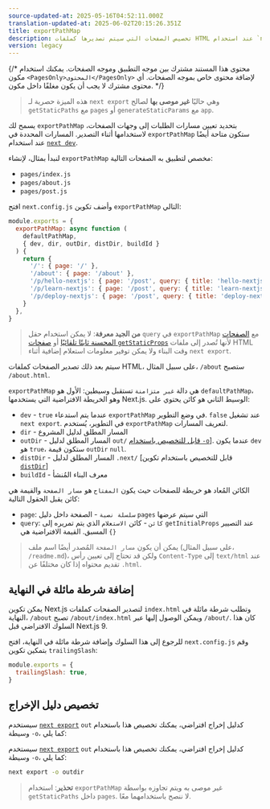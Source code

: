 ```yaml
---
source-updated-at: 2025-05-16T04:52:11.000Z
translation-updated-at: 2025-06-02T20:15:26.351Z
title: exportPathMap
description: تخصيص الصفحات التي سيتم تصديرها كملفات HTML عند استخدام `next export`.
version: legacy
---
```


{/* محتوى هذا المستند مشترك بين موجه التطبيق وموجه الصفحات. يمكنك استخدام مكون `<PagesOnly>المحتوى</PagesOnly>` لإضافة محتوى خاص بموجه الصفحات. أي محتوى مشترك لا يجب أن يكون مغلفًا داخل مكون. */}

> هذه الميزة حصرية لـ `next export` وهي حاليًا **غير موصى بها** لصالح `getStaticPaths` مع `pages` أو `generateStaticParams` مع `app`.

يسمح لك `exportPathMap` بتحديد تعيين مسارات الطلبات إلى وجهات الصفحات، لاستخدامها أثناء التصدير. المسارات المحددة في `exportPathMap` ستكون متاحة أيضًا عند استخدام [`next dev`](/docs/app/api-reference/cli/next#next-dev-options).

لنبدأ بمثال، لإنشاء `exportPathMap` مخصص لتطبيق به الصفحات التالية:

- `pages/index.js`
- `pages/about.js`
- `pages/post.js`

افتح `next.config.js` وأضف تكوين `exportPathMap` التالي:

```js filename="next.config.js"
module.exports = {
  exportPathMap: async function (
    defaultPathMap,
    { dev, dir, outDir, distDir, buildId }
  ) {
    return {
      '/': { page: '/' },
      '/about': { page: '/about' },
      '/p/hello-nextjs': { page: '/post', query: { title: 'hello-nextjs' } },
      '/p/learn-nextjs': { page: '/post', query: { title: 'learn-nextjs' } },
      '/p/deploy-nextjs': { page: '/post', query: { title: 'deploy-nextjs' } },
    }
  },
}
```

> **من الجيد معرفة**: لا يمكن استخدام حقل `query` في `exportPathMap` مع [الصفحات المحسنة ثابتًا تلقائيًا](/docs/pages/building-your-application/rendering/automatic-static-optimization) أو [صفحات `getStaticProps`](/docs/pages/building-your-application/data-fetching/get-static-props) لأنها تُصدر إلى ملفات HTML وقت البناء ولا يمكن توفير معلومات استعلام إضافية أثناء `next export`.

سيتم بعد ذلك تصدير الصفحات كملفات HTML، على سبيل المثال، `/about` ستصبح `/about.html`.

`exportPathMap` هي دالة `غير متزامنة` تستقبل وسيطين: الأول هو `defaultPathMap`، وهو الخريطة الافتراضية التي يستخدمها Next.js. الوسيط الثاني هو كائن يحتوي على:

- `dev` - `true` عندما يتم استدعاء `exportPathMap` في وضع التطوير. `false` عند تشغيل `next export`. في التطوير، يُستخدم `exportPathMap` لتعريف المسارات.
- `dir` - المسار المطلق لدليل المشروع
- `outDir` - المسار المطلق لدليل `out/` [قابل للتخصيص باستخدام `-o`](#تخصيص-دليل-الإخراج)]. عندما يكون `dev` هو `true`، ستكون قيمة `outDir` `null`.
- `distDir` - المسار المطلق لدليل `.next/` [قابل للتخصيص باستخدام تكوين [`distDir`](/docs/pages/api-reference/config/next-config-js/distDir)]
- `buildId` - معرف البناء المُنشأ

الكائن المُعاد هو خريطة للصفحات حيث يكون `المفتاح` هو `مسار الصفحة` والقيمة هي كائن يقبل الحقول التالية:

- `page`: `سلسلة نصية` - الصفحة داخل دليل `pages` التي سيتم عرضها
- `query`: `كائن` - كائن `الاستعلام` الذي يتم تمريره إلى `getInitialProps` عند التصيير المسبق. القيمة الافتراضية هي `{}`

> يمكن أن يكون `مسار الصفحة` المُصدر أيضًا اسم ملف (على سبيل المثال، `/readme.md`)، ولكن قد تحتاج إلى تعيين رأس `Content-Type` إلى `text/html` عند تقديم محتواه إذا كان مختلفًا عن `.html`.

## إضافة شرطة مائلة في النهاية

يمكن تكوين Next.js لتصدير الصفحات كملفات `index.html` وتطلب شرطة مائلة في النهاية، `/about` تصبح `/about/index.html` ويمكن الوصول إليها عبر `/about/`. كان هذا السلوك الافتراضي قبل Next.js 9.

للرجوع إلى هذا السلوك وإضافة شرطة مائلة في النهاية، افتح `next.config.js` وقم بتمكين تكوين `trailingSlash`:

```js filename="next.config.js"
module.exports = {
  trailingSlash: true,
}
```

## تخصيص دليل الإخراج

<AppOnly>

سيستخدم [`next export`](/docs/app/guides/static-exports) `out` كدليل إخراج افتراضي، يمكنك تخصيص هذا باستخدام وسيطة `-o`، كما يلي:

</AppOnly>

<PagesOnly>

سيستخدم [`next export`](/docs/pages/guides/static-exports) `out` كدليل إخراج افتراضي، يمكنك تخصيص هذا باستخدام وسيطة `-o`، كما يلي:

</PagesOnly>

```bash filename="Terminal"
next export -o outdir
```

> **تحذير**: استخدام `exportPathMap` غير موصى به ويتم تجاوزه بواسطة `getStaticPaths` داخل `pages`. لا ننصح باستخدامهما معًا.